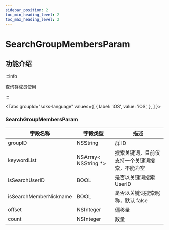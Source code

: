 ```yaml
---
sidebar_position: 2
toc_min_heading_level: 2
toc_max_heading_level: 2
---
```


# SearchGroupMembersParam

## 功能介绍

:::info

查询群成员使用

:::

<Tabs
groupId="sdks-language"
values={[
{ label: 'iOS', value: 'iOS', },
]
}>

<TabItem value="iOS">

### SearchGroupMembersParam

| 字段名称               | 字段类型              | 描述                                           |
| ---------------------- | --------------------- | ---------------------------------------------- |
| groupID                | NSString              | 群 ID                                          |
| keywordList            | NSArray< NSString \*> | 搜索关键词，目前仅支持一个关键词搜索，不能为空 |
| isSearchUserID         | BOOL                  | 是否以关键词搜索 UserID                        |
| isSearchMemberNickname | BOOL                  | 是否以关键词搜索昵称，默认 false               |
| offset                 | NSInteger             | 偏移量                                         |
| count                  | NSInteger             | 数量                                           |

</TabItem>

</Tabs>
